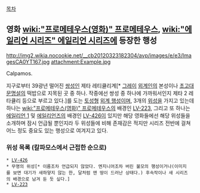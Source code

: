 [[목차]]

== 영화 [[wiki:"프로메테우스(영화)" 프로메테우스]], [[wiki:"에일리언 시리즈" 에일리언 시리즈]]에 등장한 행성 ==
http://img2.wikia.nocookie.net/__cb20120323182304/avp/images/e/e3/ImagesCA0YT167.jpg
attachment:Example.jpg

Calpamos.

지구로부터 39광년 떨어진 [[쌍성]]인 제타 레티큘리계[* [[그레이]] [[외계인]]의 본성이나 [[초고대문명설]]의 떡밥으로 지목된 곳 중 하나. 작중에선 쌍성 중 하나에 가까워서인지 제타 2 레타큘리 등으로 부르고 있다.]를 도는 [[토성]]형 [[외계 행성]]이며, 3개의 [[위성]]을 가지고 있는데 하나는 [[wiki:"프로메테우스(영화)" 프로메테우스]]의 배경인 [[LV-223]], 그리고 또 하나는 [[에일리언 1]] 및 [[에일리언즈]]의 배경인 [[LV-426]]이 있지만 해당 영화들에선 해당 위성들을 소개하며 잠시 언급될 뿐인지라 두 위성들에 비해 존재감은 적지만 시리즈 전반에 걸쳐 어느 정도 중요도 있는 행성으로 여겨지고 있다.

=== 위성 목록 (칼파모스에서 근접한 순으로) ===
 * [[LV-426]]
 * 무명의 위성[* 이름조차 언급되지 않았다. 엔지니어조차 버린 불모의 행성이거나(이미지를 보면 대기가 새하얗지 않는 한, 달처럼 맨 땅이 드러난 상태다.) 후속작이나 새 시리즈의 배경으로 남겨 둔 듯 싶다.] 
 * [[LV-223]]
